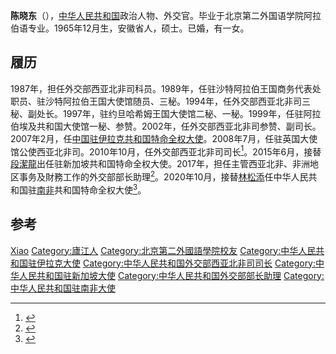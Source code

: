 {{Otheruses|subject=中國外交官陳曉東|other=其他同名主題|陳曉東}}
'''陈晓东'''（{{bd|1965年|12月||catIdx=Chen陈}}），[[中华人民共和国|中华人民共和国]]政治人物、外交官。毕业于北京第二外国语学院阿拉伯语专业。1965年12月生，安徽省人，硕士。已婚，有一女。

== 履历 ==
1987年，担任外交部西亚北非司科员。1989年，任驻沙特阿拉伯王国商务代表处职员、驻沙特阿拉伯王国大使馆随员、三秘。1994年，任外交部西亚北非司三秘、副处长。1997年，驻约旦哈希姆王国大使馆二秘、一秘。1999年，任驻阿拉伯埃及共和国大使馆一秘、参赞。2002年，任外交部西亚北非司参赞、副司长。2007年2月，任[[中国驻伊拉克大使列表|中国驻伊拉克共和国特命全权大使]]。2008年7月，任驻英国大使馆公使西亚北非司。2010年10月，任外交部西亚北非司司长<ref>{{Cite web |url=http://www.fmprc.gov.cn/mfa_chn/wjb_602314/zzjg_602420/xybfs_602578/ |title=司长：陈晓东 |accessdate=2015-04-27 |archive-date=2015-05-01 |archive-url=https://web.archive.org/web/20150501022923/http://www.fmprc.gov.cn/mfa_chn/wjb_602314/zzjg_602420/xybfs_602578/ |dead-url=no }}</ref>。2015年6月，接替[[段潔龍|段潔龍]]出任驻新加坡共和国特命全权大使。2017年，担任主管西亚北非、非洲地区事务及財務工作的外交部部长助理<REF>
{{Cite web |url=http://www.fmprc.gov.cn/web/wjb_673085/zygy_673101/cxd_690475/ |title=存档副本 |accessdate=2018-02-26 |archive-date=2018-02-26 |archive-url=https://web.archive.org/web/20180226211759/http://www.fmprc.gov.cn/web/wjb_673085/zygy_673101/cxd_690475/ |dead-url=no }}
</REF>。2020年10月，接替[[林松添|林松添]]任中华人民共和国驻[[南非|南非]]共和国特命全权大使<ref>{{Cite web|title=国家主席习近平任免驻外大使 — 中华人民共和国外交部|url=https://www.fmprc.gov.cn/web/zyxw/t1823071.shtml|accessdate=2020-10-15|work=www.fmprc.gov.cn}}</ref>。

== 参考 ==
{{reflist}}

{{start box}}
{{s-dip}}
{{succession box|[[林松添|林松添]]|现任|[[中国驻南非大使列表|中华人民共和国驻南非大使]]|2020年10月－}}
{{succession box|[[段潔龍|段潔龍]]|[[洪小勇|洪小勇]]|[[中國駐新加坡大使列表|中華人民共和國駐新加坡大使]]|2015年6月－2017年8月}}
{{succession box|[[李华新|李华新]]|[[常毅|常毅]]|[[中国驻伊拉克大使列表|中华人民共和国驻伊拉克大使]]|2007年2月－2008年5月}}
{{end box}}

{{DEFAULTSORT:Chen xiaodong}}
[[Category:陈姓|Xiao]]
[[Category:廬江人|Category:廬江人]]
[[Category:北京第二外國語學院校友|Category:北京第二外國語學院校友]]
[[Category:中华人民共和国驻伊拉克大使|Category:中华人民共和国驻伊拉克大使]]
[[Category:中华人民共和国外交部西亚北非司司长|Category:中华人民共和国外交部西亚北非司司长]]
[[Category:中华人民共和国驻新加坡大使|Category:中华人民共和国驻新加坡大使]]
[[Category:中华人民共和国外交部部长助理|Category:中华人民共和国外交部部长助理]]
[[Category:中华人民共和国驻南非大使|Category:中华人民共和国驻南非大使]]